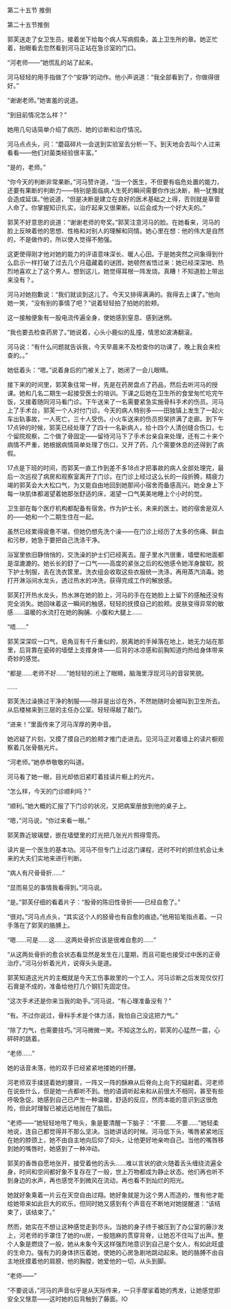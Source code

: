 

第二十五节 推倒

第二十五节推倒

郭芙送走了女卫生员，接着坐下给每个病人写病假条，盖上卫生所的章。她正忙着，抬眼看去忽然看到河马正站在急诊室的门口。

“河老师――”她慌乱的站了起来。

河马轻轻的用手指做了个“安静”的动作。他小声说道：“我全部看到了，你做得很好。”

“谢谢老师。”她害羞的说道。

“到目前情况怎么样？”

她用几句话简单介绍了病历、她的诊断和治疗情况。

河马点点头，问：“蘑菇碎片一会送到实验室去分析一下。到天地会去叫个人过来看看――他们对菌类经验很丰富。”

“是的，老师。”

“你今天的判断非常果断。”河马赞许道，“当一个医生，不但要有临危处置的能力，还要有果断的判断力――特别是面临病人生死的瞬间需要你作出决断，稍一犹豫就会造成延误。”他说道，“但是决断是建立在良好的医术基础之上得，否则就是草菅人命了。你掌握知识扎实，治疗起来又很果断。以后会成为一个好大夫的。”

郭芙不好意思的说道：“谢谢老师的夸奖。”郭芙注意河马的脸。在她看来，河马的脸上反映着他的思想、性格和对别人的理解和同情。她心里在想：他的伟大是自然的，不是做作的，所以使人觉得不勉强。

这更使得刚才他对她的能力的评语意味深长、暖人心田。于是她突然之间象得到什么启示一样打破了过去几个月蕴藏着的谜团，她顿然省悟过来：她已经深深地、热烈地喜欢上了这个男人。想到这儿，她觉得耳根一阵发烧。真糟！不知道脸上带出来没有？。

河马对她抱歉说：“我们就谈到这儿了。今天又排得满满的。我得去上课了。”他向她一笑，“没有别的事情了吧？”说着轻轻拍了拍她的脸颊。

这一接触便象有一股电流传遍全身，使她感到窒息、感到迷惘。

“我也要去检查药房了。”她说着，心头小鹿似的乱撞，情思如波涛翻滚。

河马说：“有什么问题就告诉我，今天早晨来不及检查你的功课了，晚上我会来检查的。。”

她低着头：“嗯。”说着身后的门被关上了，她闭了一会儿眼睛。

接下来的时间里，郭芙象往常一样，先是在药房盘点了药品，然后去听河马的授课。她和几名二期生一起接受医士的培训。下课之后她在卫生所的食堂匆忙吃完午饭，又接着随同河马看门诊。下午送来了一名需要紧急实施骨科手术的伤员。河马上了手术台，郭芙一个人对付门诊。今天的病人特别多――田独镇上发生了一起火车出轨事故，一人死亡，三十人受伤。小火车送来的伤员担架挤满了走廊。到下午17点钟的时候，郭芙已经处理了了四十一名新病人，给十四个人清创缝合伤口，七个留院观察，二个做了骨固定――留待河马下了手术台亲自来处理，还有二十来个病情不严重，她根据病情简单处理了伤口，又开了药，几个需要休息的还得到了病假。

17点是下班的时间，而郭芙一直工作到差不多18点才把事故的病人全部处理完，最后一次巡视了病房和观察室离开了门诊。在门诊上经过这么长的一段折腾，精疲力竭的郭芙会大大松口气，为又能自由地回到她那间小宿舍而备感高兴。她全身上下每一块肌体都渴望着她那张舒适的床，渴望一口气美美地睡上个小时的觉。

卫生部在每个医疗机构都配备有宿舍。作为护士长，未来的医士。她的宿舍是双人的――她和一个二期生住在一起。

虽然已经累得疲惫不堪，但她仍想先洗个澡――在门诊上经历了太多的伤痛、鲜血和污秽，她急于要把自己洗涤干净。

浴室里依旧静悄悄的，交洗澡的护士们已经离去。屋子里水汽很重，墙壁和地面都是湿漉漉的。她长长的舒了一口气――高度的紧张之后的松弛感令她浑身酸软。脱下护士制服，丢在洗衣筐里。洗衣组会收取这些衣服统一洗涤，再用蒸汽消毒。她打开淋浴间水龙头，透过热水的冲洗，获得完成工作的解放感。

郭芙打开热水龙头，热水淋在她的脸上，河马的手在在她脸上上留下的感触还没有完全消失。她回味着这一瞬间的触感，轻轻的抚摸自己的脸颊。皮肤变得异常的敏感……温暖的水流打在她的胸脯、小腹和大腿上……

“唔……”

郭芙深深叹一口气，皂角豆有千斤重似的，脱离她的手掉落在地上，她无力站在那里，后背靠在瓷砖的墙壁上支撑身体――后背的冰凉感和前胸知道灼热给身体带来奇妙的感觉。

“都是……老师不好……”她轻轻的闭上了眼睛，脑海里浮现河马的音容笑貌。

……

郭芙洗过澡换过干净的制服――除非是出诊在外，不然她随时会被叫到卫生所去。从后楼梯来到三层的主任办公室。轻轻得敲了敲门。

“进来！”里面传来了河马浑厚的男中音。

她迟疑了片刻，又摸了摸自己的脸颊才推门走进去。见河马正对着墙上的读片橱观察着几张骨骼光片。

“河老师。”她恭恭敬敬的叫道。

河马看了她一眼，目光却依旧紧盯着挂读片橱上的光片。

“怎么样，今天的门诊顺利吗？”

“顺利。”她大概的汇报了下门诊的状况，又把病案册放到他的桌子上。

“嗯，”河马说，“你过来看一眼。”

郭芙靠近玻璃壁，嵌在墙壁里的灯光把几张光片照得雪亮。

读片是一个医生的基本功。河马不但专门上过这门课程，还时不时的抓住机会让未来的大夫们实地来进行判断。

“病人有尺骨骨折……”

“显而易见的事情我看得到。”河马说。

“是。”郭芙仔细的看着片子：“股骨的陈旧性骨折――已经自愈了。”

“很对。”河马点点头，“其实这个人的胫骨也有自愈的痕迹。”他用铅笔指点着。一只手落在了郭芙的胳膊上。

“嗯……可是……这……这两处骨折应该是很难自愈的……”

“从这两处骨折的愈合状态看显然是发生在儿童期，而且可能也接受过中医的正骨治疗。”河马分析着光片，说得头头是道。

郭芙知道这光片的主概就是今天工伤事故里的一个工人。河马诊断之后发现仅仅打石膏是不成的，准备给他打几个钢钉先固定住。

“这次手术还是你来当我的助手。”河马说，“有心理准备没有？”

“有。不过你说过，骨科手术是个体力活，我怕自己没这把力气。”

“除了力气，也需要技巧。”河马微微一笑。不知这怎么的，郭芙的心猛然一震，心砰砰的跳着。

“老师……”

她的话音未落，他的双手已经紧紧地搂她的纤腰。

河老师双手揉搓着她的腰背，一阵又一阵的酥麻从后脊向上向下的辐射着。河老师在说些什么，但是她一点都听不到。他的语调听起来和从前很大不相同，甚至有些呼吸急促。她感到自己已产生一种温暖，舒适的反应，然而本能的意识到这很危险，但此时理智已被远远地抛在了脑后。

“老师――”她轻轻地甩了甩头，象是要清醒一下脑子：“不要……不要……”她轻柔地说，连自己都觉得并不那么坚决。当她讲话的时候。河马低下头，嘴唇紧紧地压在她的脖颈上，她不由自主地向后仰了仰头，让他更好地亲吻自己。当他的嘴唇移到她的嘴唇时，她感到了一种冲动。

郭芙的香唇自愿地张开，接受着他的舌头……难以言状的欲火随着舌头缠绕流遍全身，时间和空间都好象不复存在了一般，世上万物都成为静止状态。他们再也听不到身边的水声，再也感觉不到微风在流动，再也看不到灿烂的阳光。

她就好象乘着一片云在天空自由过翔。她好象就是为这个男人而造的，惟有他才能给她带来如此巨大的欢乐，但同时她又感到有个声音在不断地对她提醒道：“该结束了，该结束了。”

然而，她实在不想让这种感觉走到尽头。当她的身子终于被压到了办公室的藤沙发上，河老师的手罩住了她的ru房，一股翘麻的贯穿背脊，让她忍不住叫了出声。整个人象是燃烧了一般，她从未象今天这样强烈地意识到自己是个女人，有如此旺盛的生命力。强有力的身体挤压着她，使她的心房急剧地跳动起来。她的胳膊不由自主地抚摸着他的肩膀，他的胸膛，她爱他的一切，从头到脚。

“老师――”

“不要说话，”河马的声音似乎是从天际传来，一只手摩挲着她的秀发，让她感觉即安全又惬意――这时她的后背触到了藤面。IO

